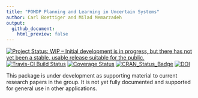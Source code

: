 ```yaml
---
title: "POMDP Planning and Learning in Uncertain Systems"
author: Carl Boettiger and Milad Memarzadeh
output: 
  github_document:
    html_preview: false
---
```


[![Project Status: WIP – Initial development is in progress, but there has not yet been a stable, usable release suitable for the public.](http://www.repostatus.org/badges/latest/wip.svg)](http://www.repostatus.org/#wip)
[![Travis-CI Build Status](https://travis-ci.org/boettiger-lab/pomdpplus.svg?branch=master)](https://travis-ci.org/boettiger-lab/pomdpplus)
[![Coverage Status](https://img.shields.io/codecov/c/github/boettiger-lab/pomdpplus/master.svg)](https://codecov.io/github/boettiger-lab/pomdpplus?branch=master)
[![CRAN_Status_Badge](http://www.r-pkg.org/badges/version/pomdpplus)](https://cran.r-project.org/package=pomdpplus)
[![DOI](https://zenodo.org/badge/60877087.svg)](https://zenodo.org/badge/latestdoi/60877087)

This package is under development as supporting material to current research papers in the group.  It is not yet fully documented and supported for general use in other applications.

